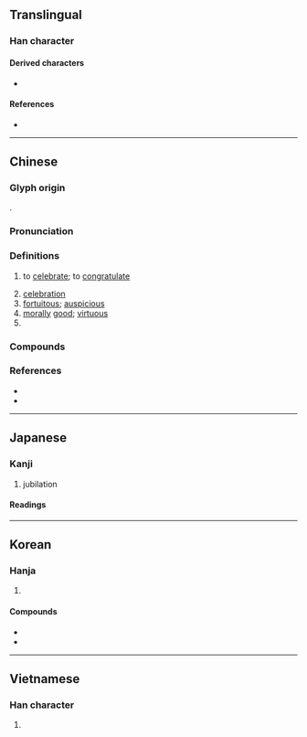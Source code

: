 {{also|庆}}
{{character info}}
==Translingual==

===Han character===
{{Han char|rn=61|rad=心|as=11|sn=15|four=00247|canj=IXE|ids=⿸⿸广⿻コ⿰丨丨⿱乛𢖻}}
{{attention|mul|it would be great to get a "stroke order diagram" for this one}}

====Derived characters====
* {{l|mul|[[櫦]], [[羻]], [[𡂻]], [[𥽝]], [[𨯙]], [[𪮿]], [[𪷸]], [[𫑭]], [[𮆯]]}}

====References====
* {{Han ref|kx=0400.130|dkj=11145|dj=0740.080|hdz=20903.090|uh=6176|ud=24950|bh=BC79|bd=48249}}

----

==Chinese==
{{zh-forms|s=庆|alt=𢙎,𢞢,𢝑}}

===Glyph origin===
{{Han etym}}
{{Han compound|廌|心|t1=legendary animal|t2=heart|ls=ic}}.

===Pronunciation===
{{zh-pron
|m=qìng
|m-s=qin4
|c=hing3
|c-t=hen1
|g=qin3
|h=pfs=khiang;gd=kin4
|j=qing3
|mb=ke̿ng
|md=kéng
|mn=ml,jj,tw:khèng/ml:khiàⁿ
|mn-t=kêng3
|w=2qin
|x=qin4
|mc=y
|oc=y
|cat=v,n,a,pn
}}

===Definitions===
{{zh-hanzi}}

# to [[celebrate]]; to [[congratulate]]
#: {{zh-x|慶祝|to celebrate}}
# [[celebration]]
# [[fortuitous]]; [[auspicious]]
# [[morally]] [[good]]; [[virtuous]]
# {{surname|zh}}

===Compounds===
{{zh-der|慶祝|慶大霉素|慶典|慶賀|慶壽|慶幸|國慶日|不通弔慶|慶成|慶雲|寶慶|嘉慶|慶生|慶流子孫|慶曆|慶忌|慶士|慶功宴|慶功|慶伯利|具慶|吉慶|弄璋之慶|彈冠相慶|慶弔|家慶|婚喪喜慶|大慶|慶喜|慶生會|國慶|喜慶|同慶|吉慶無虞|天慶|吉凶慶弔|慶賞|懸弧之慶|普天同慶|率土同慶|積善餘慶|稱慶|祥風慶雲|拜家慶|溥天同慶|校慶|景星慶雲|週年慶|長慶集|衍慶|額手稱慶|重慶|節慶|餘慶|螽斯之慶|長慶體|誌慶|舉觴稱慶}}

===References===
* {{R:yue:Hanzi}}
* {{R:twedu|A01424}}

----

==Japanese==

===Kanji===
{{ja-kanji|grade=c|rs=心11}}

# jubilation

====Readings====
{{ja-readings
|goon=きょう
|kanon=けい
|kun=よ-い, よろこ-ぶ
}}

----

==Korean==

===Hanja===
{{ko-hanja|경사|경}}

# {{hanja form of|경|[[celebration]]}}

====Compounds====
* {{ko-l|경사|[[happy]] [[event]]; [[auspicious]] [[occasion]]|慶事}}
* {{ko-l|국경일|[[national]] [[holiday]]|國慶日}}

----

==Vietnamese==

===Han character===
{{vi-readings|reading=khánh, khương|rs=心11}}

# {{rfdef|vi|sort=心11}}